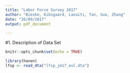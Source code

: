```yaml
---
title: "Labor Force Survey 2017"
author: "Bieske, Kibsgaard, Laouiti, Tan, Guo, Zhang"
date: "26/09/2017"
output: pdf_document

---
```

#1. Description of Data Set

```r
knitr::opts_chunk$set(echo = TRUE)
```

```r
library(haven)
lfsp <- read_dta("lfsp_jm17_eul.dta")
```

